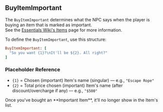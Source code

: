 ## BuyItemImportant

The `BuyItemImportant` determines what the NPC says when the player is buying an item that is marked as important.
<br/>
See the [Essentials Wiki's Items](https://essentialsengine.miraheze.org/wiki/Items) page for more information.

<PMSpeeches speech="BuyItemImportant"/>

To define the `BuyItemImportant`, use this structure:
<br/>
```ruby
BuyItemImportant: [
  "So you want {1}?\nIt'll be ${2}. All right?"
]
```
### Placeholder Reference 
- `{1}` = Chosen (important) Item's name (singular) — e.g., `"Escape Rope"`
- `{2}` = Total price chosen (important) Item's name (after discount/overcharge if any) — e.g., `"$500"`

<ImageWithCaption src="/images/documentation/poke-market/BuyItemImportant.png" caption="BuyItemImportant"/>
Once you've bought an **Important Item**, it'll no longer show in the Item's list.
<ImageWithCaption src="/images/documentation/poke-market/BuyItemImportant Out of Stock.png" caption="BuyItemImportant Out of Stock"/>